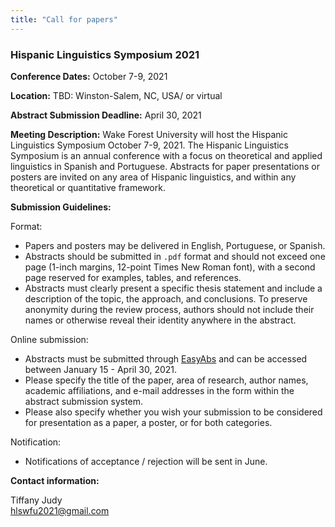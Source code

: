 ```yaml
---
title: "Call for papers"
---
```


<h3>Hispanic Linguistics Symposium 2021</h3>

__Conference Dates:__  October 7-9, 2021

__Location:__  TBD: Winston-Salem, NC, USA/ or virtual

__Abstract Submission Deadline:__  April 30, 2021

__Meeting Description:__ Wake Forest University will host the Hispanic Linguistics Symposium October 7-9, 2021. The Hispanic Linguistics Symposium is an annual conference with a focus on theoretical and applied linguistics in Spanish and Portuguese. Abstracts for paper presentations or posters are invited on any area of Hispanic linguistics, and within any theoretical or quantitative framework.

__Submission Guidelines:__

Format: 

- Papers and posters may be delivered in English, Portuguese, or Spanish.
- Abstracts should be submitted in `.pdf` format and should not exceed one page (1-inch margins, 12-point Times New Roman font), with a second page reserved for examples, tables, and references.
- Abstracts must clearly present a specific thesis statement and include a description of the topic, the approach, and conclusions. To preserve anonymity during the review process, authors should not include their names or otherwise reveal their identity anywhere in the abstract.

Online submission:

- Abstracts must be submitted through [EasyAbs](https://linguistlist.org/confservices/customhome.cfm?Emeetingid=5702JA445876405840A050441) and can be accessed between January 15 - April 30, 2021.
- Please specify the title of the paper, area of research, author names, academic affiliations, and e-mail addresses in the form within the abstract submission system.
- Please also specify whether you wish your submission to be considered for presentation as a paper, a poster, or for both categories.

Notification: 

- Notifications of acceptance / rejection will be sent in June. 

__Contact information:__

Tiffany Judy  
[hlswfu2021@gmail.com](mailto:hlswfu2021@gmail.com)

